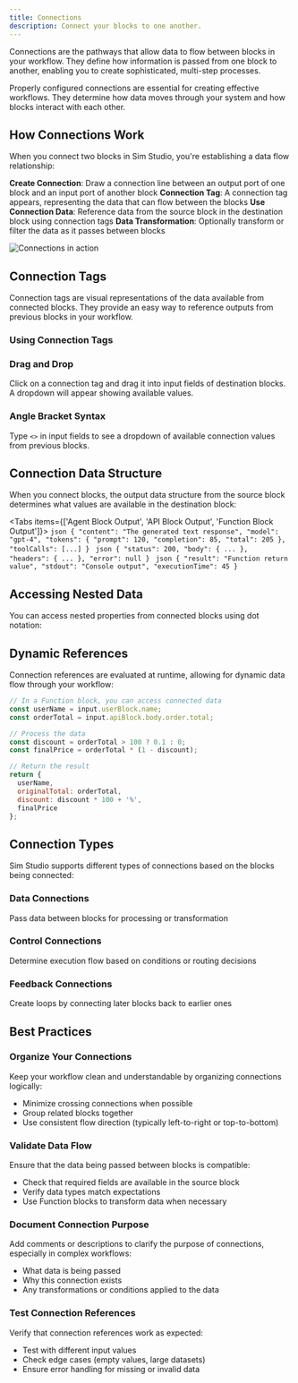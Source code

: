 ```yaml
---
title: Connections
description: Connect your blocks to one another.
---
```



Connections are the pathways that allow data to flow between blocks in your workflow. They define how information is passed from one block to another, enabling you to create sophisticated, multi-step processes.

<Callout type="info">
  Properly configured connections are essential for creating effective workflows. They determine how data moves through your system and how blocks interact with each other.
</Callout>

## How Connections Work

When you connect two blocks in Sim Studio, you're establishing a data flow relationship:

<Steps>
  <Step>
    <strong>Create Connection</strong>: Draw a connection line between an output port of one block and an input port of another block
  </Step>
  <Step>
    <strong>Connection Tag</strong>: A connection tag appears, representing the data that can flow between the blocks
  </Step>
  <Step>
    <strong>Use Connection Data</strong>: Reference data from the source block in the destination block using connection tags
  </Step>
  <Step>
    <strong>Data Transformation</strong>: Optionally transform or filter the data as it passes between blocks
  </Step>
</Steps>

![Connections in action](public/connections.gif)

## Connection Tags

Connection tags are visual representations of the data available from connected blocks. They provide an easy way to reference outputs from previous blocks in your workflow.

### Using Connection Tags

<div className="grid grid-cols-1 md:grid-cols-2 gap-4 my-6">
  <div className="border border-gray-200 dark:border-gray-800 rounded-lg p-4">
    <h3 className="font-medium text-lg mb-2">Drag and Drop</h3>
    <p className="text-sm text-gray-600 dark:text-gray-400">
      Click on a connection tag and drag it into input fields of destination blocks. A dropdown will appear showing available values.
    </p>
  </div>
  
  <div className="border border-gray-200 dark:border-gray-800 rounded-lg p-4">
    <h3 className="font-medium text-lg mb-2">Angle Bracket Syntax</h3>
    <p className="text-sm text-gray-600 dark:text-gray-400">
      Type <code>&lt;&gt;</code> in input fields to see a dropdown of available connection values from previous blocks.
    </p>
  </div>
</div>

## Connection Data Structure

When you connect blocks, the output data structure from the source block determines what values are available in the destination block:

<Tabs items={['Agent Block Output', 'API Block Output', 'Function Block Output']}>
  <Tab>
    ```json
    {
      "content": "The generated text response",
      "model": "gpt-4",
      "tokens": {
        "prompt": 120,
        "completion": 85,
        "total": 205
      },
      "toolCalls": [...]
    }
    ```
  </Tab>
  <Tab>
    ```json
    {
      "status": 200,
      "body": { ... },
      "headers": { ... },
      "error": null
    }
    ```
  </Tab>
  <Tab>
    ```json
    {
      "result": "Function return value",
      "stdout": "Console output",
      "executionTime": 45
    }
    ```
  </Tab>
</Tabs>

## Accessing Nested Data

You can access nested properties from connected blocks using dot notation:

<Files>
  <File name="Simple Property" annotation="<block.content>" />
  <File name="Nested Property" annotation="<block.tokens.total>" />
  <File name="Array Element" annotation="<block.items[0].name>" />
  <File name="Complex Path" annotation="<block.data.users[2].profile.email>" />
</Files>

## Dynamic References

Connection references are evaluated at runtime, allowing for dynamic data flow through your workflow:

```javascript
// In a Function block, you can access connected data
const userName = input.userBlock.name;
const orderTotal = input.apiBlock.body.order.total;

// Process the data
const discount = orderTotal > 100 ? 0.1 : 0;
const finalPrice = orderTotal * (1 - discount);

// Return the result
return {
  userName,
  originalTotal: orderTotal,
  discount: discount * 100 + '%',
  finalPrice
};
```

## Connection Types

Sim Studio supports different types of connections based on the blocks being connected:

<div className="grid grid-cols-1 md:grid-cols-3 gap-4 my-6">
  <div className="border border-gray-200 dark:border-gray-800 rounded-lg p-4">
    <h3 className="font-medium text-lg mb-2">Data Connections</h3>
    <p className="text-sm text-gray-600 dark:text-gray-400">
      Pass data between blocks for processing or transformation
    </p>
  </div>
  
  <div className="border border-gray-200 dark:border-gray-800 rounded-lg p-4">
    <h3 className="font-medium text-lg mb-2">Control Connections</h3>
    <p className="text-sm text-gray-600 dark:text-gray-400">
      Determine execution flow based on conditions or routing decisions
    </p>
  </div>
  
  <div className="border border-gray-200 dark:border-gray-800 rounded-lg p-4">
    <h3 className="font-medium text-lg mb-2">Feedback Connections</h3>
    <p className="text-sm text-gray-600 dark:text-gray-400">
      Create loops by connecting later blocks back to earlier ones
    </p>
  </div>
</div>

## Best Practices

### Organize Your Connections

Keep your workflow clean and understandable by organizing connections logically:

- Minimize crossing connections when possible
- Group related blocks together
- Use consistent flow direction (typically left-to-right or top-to-bottom)

### Validate Data Flow

Ensure that the data being passed between blocks is compatible:

- Check that required fields are available in the source block
- Verify data types match expectations
- Use Function blocks to transform data when necessary

### Document Connection Purpose

Add comments or descriptions to clarify the purpose of connections, especially in complex workflows:

- What data is being passed
- Why this connection exists
- Any transformations or conditions applied to the data

### Test Connection References

Verify that connection references work as expected:

- Test with different input values
- Check edge cases (empty values, large datasets)
- Ensure error handling for missing or invalid data

